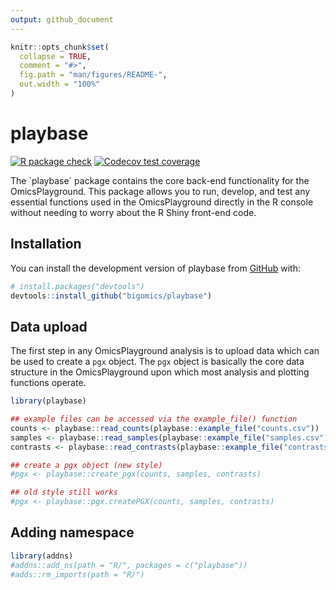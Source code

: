 ```yaml
---
output: github_document
---
```


<!-- README.md is generated from README.Rmd. Please edit that file -->

```r
knitr::opts_chunk$set(
  collapse = TRUE,
  comment = "#>",
  fig.path = "man/figures/README-",
  out.width = "100%"
)
```

# playbase

<!-- badges: start -->
[![R package check](https://github.com/bigomics/playbase/actions/workflows/r.yml/badge.svg)](https://github.com/bigomics/playbase/actions/workflows/r.yml)
[![Codecov test coverage](https://codecov.io/gh/bigomics/playbase/branch/master/graph/badge.svg)](https://app.codecov.io/gh/bigomics/playbase?branch=master)

<!-- badges: end -->

The `playbase´ package contains the core back-end functionality for the OmicsPlayground. This package allows you to run, develop, and test any essential functions used in the OmicsPlayground directly in the R console without needing to worry about the R Shiny front-end code.

## Installation

You can install the development version of playbase from [GitHub](https://github.com/) with:

``` r
# install.packages("devtools")
devtools::install_github("bigomics/playbase")
```

## Data upload

The first step in any OmicsPlayground analysis is to upload data which can be used to create a `pgx` object. The `pgx` object is basically the core data structure in the OmicsPlayground upon which most analysis and plotting functions operate.

```r
library(playbase)

## example files can be accessed via the example_file() function
counts <- playbase::read_counts(playbase::example_file("counts.csv"))
samples <- playbase::read_samples(playbase::example_file("samples.csv"))
contrasts <- playbase::read_contrasts(playbase::example_file("contrasts.csv"))

## create a pgx object (new style)
#pgx <- playbase::create_pgx(counts, samples, contrasts)

## old style still works
#pgx <- playbase::pgx.createPGX(counts, samples, contrasts)

```

## Adding namespace


```r
library(addns)
#addns::add_ns(path = "R/", packages = c("playbase"))
#adds::rm_imports(path = "R/")
```
